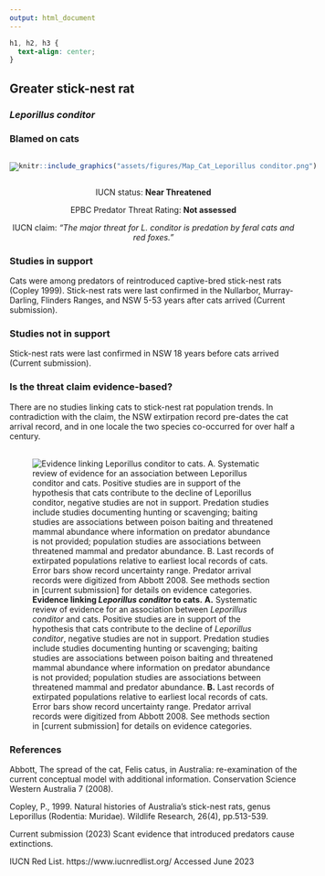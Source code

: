 ```yaml
---
output: html_document
---
```

```css
h1, h2, h3 {
  text-align: center;
}
```

## **Greater stick-nest rat**
### *Leporillus conditor*
### Blamed on cats

:::: {style="display: flex;"}

[![](assets/photos/Leporillus conditor.png)](https://www.inaturalist.org/photos/470262?size=original)

::: {}

:::

::: {}
  ```r
  knitr::include_graphics("assets/figures/Map_Cat_Leporillus conditor.png")
  ```
:::

::::
<center>
IUCN status: **Near Threatened**

EPBC Predator Threat Rating: **Not assessed**

IUCN claim: *"The major threat for L. conditor is predation by feral cats and red foxes."*

</center>

### Studies in support

Cats were among predators of reintroduced captive-bred stick-nest rats (Copley 1999). Stick-nest rats were last confirmed in the Nullarbor, Murray-Darling, Flinders Ranges, and NSW 5-53 years after cats arrived (Current submission).

### Studies not in support

Stick-nest rats were last confirmed in NSW 18 years before cats arrived (Current submission).

### Is the threat claim evidence-based?

There are no studies linking cats to stick-nest rat population trends. In contradiction with the claim, the NSW extirpation record pre-dates the cat arrival record, and in one locale the two species co-occurred for over half a century.
<br>
<br>

![**Evidence linking *Leporillus conditor* to cats.** **A.** Systematic review of evidence for an association between *Leporillus conditor* and cats. Positive studies are in support of the hypothesis that cats contribute to the decline of *Leporillus conditor*, negative studies are not in support. Predation studies include studies documenting hunting or scavenging; baiting studies are associations between poison baiting and threatened mammal abundance where information on predator abundance is not provided; population studies are associations between threatened mammal and predator abundance. **B.** Last records of extirpated populations relative to earliest local records of cats. Error bars show record uncertainty range. Predator arrival records were digitized from Abbott 2008. See methods section in [current submission] for details on evidence categories.](assets/figures/Main_Evidence_Cat_Leporillus conditor.png)

### References

Abbott, The spread of the cat, Felis catus, in Australia: re-examination of the current conceptual model with additional information. Conservation Science Western Australia 7 (2008).

Copley, P., 1999. Natural histories of Australia’s stick-nest rats, genus Leporillus (Rodentia: Muridae). Wildlife Research, 26(4), pp.513-539.

Current submission (2023) Scant evidence that introduced predators cause extinctions.

IUCN Red List. https://www.iucnredlist.org/ Accessed June 2023

